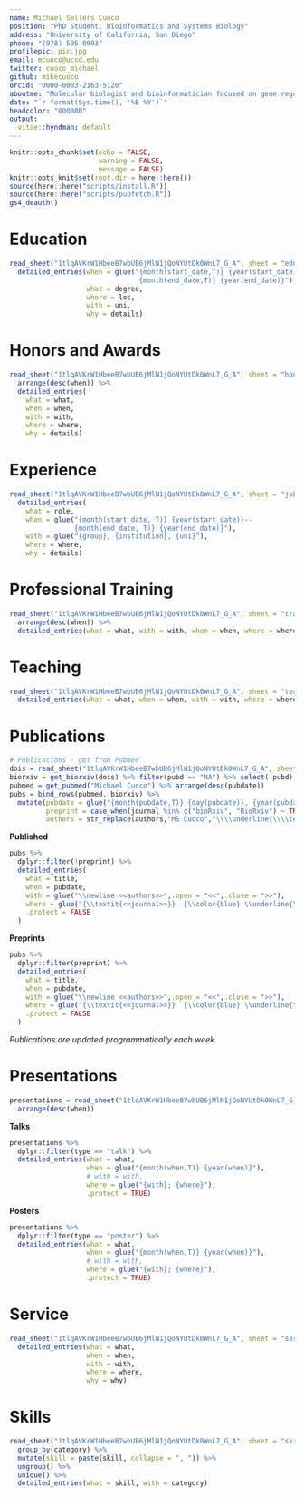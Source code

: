 ```yaml
---
name: Michael Sellers Cuoco
position: "PhD Student, Bioinformatics and Systems Biology"
address: "University of California, San Diego"
phone: "(978) 505-0993" 
profilepic: pic.jpg
email: mcuoco@ucsd.edu
twitter: cuoco_michael
github: mikecuoco
orcid: "0000-0003-2163-5120"
aboutme: "Molecular biologist and bioinformatician focused on gene regulation in cancer evolution and drug resistance. Interested in decoding and modeling the human cell."
date: "`r format(Sys.time(), '%B %Y')`"
headcolor: "00008B"
output: 
  vitae::hyndman: default
---
```


```r
knitr::opts_chunk$set(echo = FALSE, 
                      warning = FALSE,
                      message = FALSE)
knitr::opts_knit$set(root.dir = here::here())
source(here::here("scripts/install.R"))
source(here::here("scripts/pubfetch.R"))
gs4_deauth()
```

# Education 
```r
read_sheet("1tlqAVKrW1HbeeB7wbUB6jMlN1jQoNYUtDk0WnL7_G_A", sheet = "edu") %>%
  detailed_entries(when = glue("{month(start_date,T)} {year(start_date)}--
                                {month(end_date,T)} {year(end_date)}"),   
                   what = degree,
                   where = loc,
                   with = uni,
                   why = details)

```
# Honors and Awards

```r
read_sheet("1tlqAVKrW1HbeeB7wbUB6jMlN1jQoNYUtDk0WnL7_G_A", sheet = "honors") %>%
  arrange(desc(when)) %>% 
  detailed_entries(
    what = what,
    when = when,
    with = with,
    where = where,
    why = details)
```

# Experience

```r
read_sheet("1tlqAVKrW1HbeeB7wbUB6jMlN1jQoNYUtDk0WnL7_G_A", sheet = "jobs") %>% 
  detailed_entries(
    what = role,
    when = glue("{month(start_date, T)} {year(start_date)}--
                {month(end_date, T)} {year(end_date)}"),
    with = glue("{group}, {institution}, {uni}"),
    where = where,
    why = details)
```

\pagebreak

# Professional Training

```r
read_sheet("1tlqAVKrW1HbeeB7wbUB6jMlN1jQoNYUtDk0WnL7_G_A", sheet = "train") %>% 
  arrange(desc(when)) %>% 
  detailed_entries(what = what, with = with, when = when, where = where, why = why)
```

# Teaching

```r
read_sheet("1tlqAVKrW1HbeeB7wbUB6jMlN1jQoNYUtDk0WnL7_G_A", sheet = "teach") %>% 
  detailed_entries(what = what, when = when, with = with, where = where, why = why)
```

# Publications

```r
# Publications - get from Pubmed
dois = read_sheet("1tlqAVKrW1HbeeB7wbUB6jMlN1jQoNYUtDk0WnL7_G_A", sheet = "biorxiv") %>% pull("dois")
biorxiv = get_biorxiv(dois) %>% filter(pubd == "NA") %>% select(-pubd) %>% arrange(desc(pubdate)) 
pubmed = get_pubmed("Michael Cuoco") %>% arrange(desc(pubdate)) 
pubs = bind_rows(pubmed, biorxiv) %>% 
  mutate(pubdate = glue("{month(pubdate,T)} {day(pubdate)}, {year(pubdate)}"),
         preprint = case_when(journal %in% c("bioRxiv", "BioRxiv") ~ TRUE,TRUE ~ FALSE),
         authors = str_replace(authors,"MS Cuoco","\\\\underline{\\\\textbf{MS Cuoco}}"))
```

**Published**

```r
pubs %>%
  dplyr::filter(!preprint) %>%
  detailed_entries(
    what = title,
    when = pubdate,
    with = glue("\\newline <<authors>>",.open = "<<",.close = ">>"),
    where = glue("{\\textit{<<journal>>}}  {\\color{blue} \\underline{\\href{www.doi.org/<<doi>>}{doi.org/<<doi>>}}}",.open = "<<",.close = ">>"),
    .protect = FALSE
  )
```



**Preprints**

```r
pubs %>% 
  dplyr::filter(preprint) %>% 
  detailed_entries(
    what = title,
    when = pubdate,
    with = glue("\\newline <<authors>>",.open = "<<",.close = ">>"),
    where = glue("{\\textit{<<journal>>}}  {\\color{blue} \\underline{\\href{www.doi.org/<<doi>>}{doi.org/<<doi>>}}}",.open = "<<",.close = ">>"),
    .protect = FALSE
  )
```

*Publications are updated programmatically each week.*

# Presentations

```r
presentations = read_sheet("1tlqAVKrW1HbeeB7wbUB6jMlN1jQoNYUtDk0WnL7_G_A", sheet = "pres") %>% 
  arrange(desc(when))
```

**Talks**

```r
presentations %>% 
  dplyr::filter(type == "talk") %>%
  detailed_entries(what = what,
                   when = glue("{month(when,T)} {year(when)}"),
                   # with = with,
                   where = glue("{with}; {where}"),
                   .protect = TRUE)
```

**Posters**

```r
presentations %>% 
  dplyr::filter(type == "poster") %>%
  detailed_entries(what = what,
                   when = glue("{month(when,T)} {year(when)}"),
                   # with = with,
                   where = glue("{with}; {where}"),
                   .protect = TRUE)
```

# Service   

```r
read_sheet("1tlqAVKrW1HbeeB7wbUB6jMlN1jQoNYUtDk0WnL7_G_A", sheet = "service") %>% 
  detailed_entries(what = what,
                   when = when,
                   with = with,
                   where = where,
                   why = why)
```

# Skills

```r
read_sheet("1tlqAVKrW1HbeeB7wbUB6jMlN1jQoNYUtDk0WnL7_G_A", sheet = "skills") %>% 
  group_by(category) %>% 
  mutate(skill = paste(skill, collapse = ", ")) %>% 
  ungroup() %>% 
  unique() %>% 
  detailed_entries(what = skill, with = category)
```